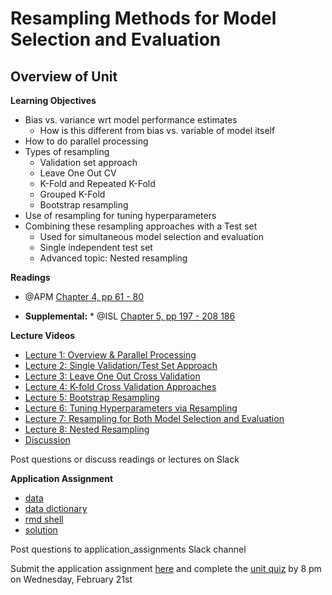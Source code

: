 # Resampling Methods for Model Selection and Evaluation


## Overview of Unit

**Learning Objectives**

* Bias vs. variance wrt model performance estimates
  * How is this different from bias vs. variable of model itself
* How to do parallel processing
* Types of resampling
  * Validation set approach
  * Leave One Out CV
  * K-Fold and Repeated K-Fold
  * Grouped K-Fold
  * Bootstrap resampling
* Use of resampling for tuning hyperparameters  
* Combining these resampling approaches with a Test set
  * Used for simultaneous model selection and evaluation
  * Single independent test set
  * Advanced topic: Nested resampling

**Readings**

* @APM [Chapter 4, pp 61 - 80](https://vuquangnguyen2016.files.wordpress.com/2018/03/applied-predictive-modeling-max-kuhn-kjell-johnson_1518.pdf)

* **Supplemental:** * @ISL [Chapter 5, pp 197 - 208 186](https://dionysus.psych.wisc.edu/iaml/pdfs/ISLRv2.pdf)


**Lecture Videos**

* [Lecture 1: Overview & Parallel Processing]()
* [Lecture 2: Single Validation/Test Set Approach]() 
* [Lecture 3: Leave One Out Cross Validation]() 
* [Lecture 4: K-fold Cross Validation Approaches]() 
* [Lecture 5: Bootstrap Resampling]() 
* [Lecture 6: Tuning Hyperparameters via Resampling]() 
* [Lecture 7: Resampling for Both Model Selection and Evaluation]() 
* [Lecture 8: Nested Resampling]() 
* [Discussion]()

Post questions or discuss readings or lectures on Slack

**Application Assignment**
  
* [data](homework/unit_5/smoking_ema.csv)
* [data dictionary](homework/unit_5/data_dictionary.csv)
* [rmd shell](homework/unit_5/hw_unit_5_resampling.Rmd)
* [solution]() 


Post questions to application_assignments Slack channel

Submit the application assignment [here]() and complete the [unit quiz]() by 8 pm on Wednesday, February 21st

